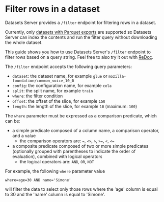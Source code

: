# Filter rows in a dataset

Datasets Server provides a `/filter` endpoint for filtering rows in a dataset.

<Tip warning={true}>
  Currently, only <a href="./parquet">datasets with Parquet exports</a>
  are supported so Datasets Server can index the contents and run the filter query without
  downloading the whole dataset.
</Tip>

This guide shows you how to use Datasets Server's `/filter` endpoint to filter rows based on a query string.
Feel free to also try it out with [ReDoc](https://redocly.github.io/redoc/?url=https://datasets-server.huggingface.co/openapi.json#operation/filterRows).

The `/filter` endpoint accepts the following query parameters:
- `dataset`: the dataset name, for example `glue` or `mozilla-foundation/common_voice_10_0`
- `config`: the configuration name, for example `cola`
- `split`: the split name, for example `train`
- `where`: the filter condition
- `offset`: the offset of the slice, for example `150`
- `length`: the length of the slice, for example `10` (maximum: `100`)

The `where` parameter must be expressed as a comparison predicate, which can be:
- a simple predicate composed of a column name, a comparison operator, and a value
  - the comparison operators are: `=`, `<>`, `>`, `>=`, `<`, `<=`
- a composite predicate composed of two or more simple predicates (optionally grouped with parentheses to indicate the order of evaluation), combined with logical operators
  - the logical operators are: `AND`, `OR`, `NOT`

For example, the following `where` parameter value
```
where=age=30 AND name='Simone'
```
will filter the data to select only those rows where the 'age' column is equal to 30 and the 'name' column is equal to 'Simone'.
